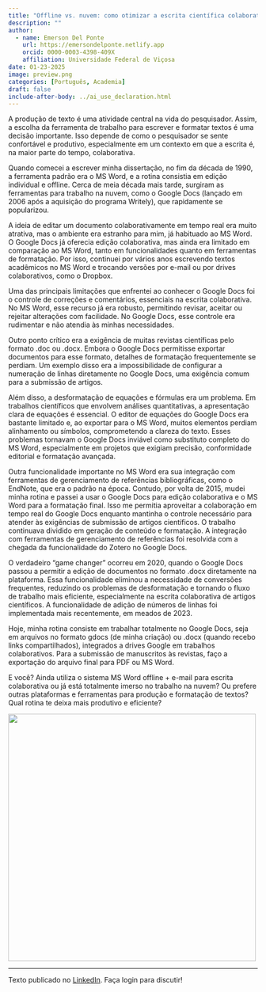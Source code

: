 ```yaml
---
title: "Offline vs. nuvem: como otimizar a escrita científica colaborativa"
description: ""
author:
  - name: Emerson Del Ponte
    url: https://emersondelponte.netlify.app
    orcid: 0000-0003-4398-409X
    affiliation: Universidade Federal de Viçosa
date: 01-23-2025
image: preview.png
categories: [Português, Academia] 
draft: false 
include-after-body: ../ai_use_declaration.html
---
```


A produção de texto é uma atividade central na vida do pesquisador. Assim, a escolha da ferramenta de trabalho para escrever e formatar textos é uma decisão importante. Isso depende de como o pesquisador se sente confortável e produtivo, especialmente em um contexto em que a escrita é, na maior parte do tempo, colaborativa.

Quando comecei a escrever minha dissertação, no fim da década de 1990, a ferramenta padrão era o MS Word, e a rotina consistia em edição individual e offline. Cerca de meia década mais tarde, surgiram as ferramentas para trabalho na nuvem, como o Google Docs (lançado em 2006 após a aquisição do programa Writely), que rapidamente se popularizou.

A ideia de editar um documento colaborativamente em tempo real era muito atrativa, mas o ambiente era estranho para mim, já habituado ao MS Word. O Google Docs já oferecia edição colaborativa, mas ainda era limitado em comparação ao MS Word, tanto em funcionalidades quanto em ferramentas de formatação. Por isso, continuei por vários anos escrevendo textos acadêmicos no MS Word e trocando versões por e-mail ou por drives colaborativos, como o Dropbox.

Uma das principais limitações que enfrentei ao conhecer o Google Docs foi o controle de correções e comentários, essenciais na escrita colaborativa. No MS Word, esse recurso já era robusto, permitindo revisar, aceitar ou rejeitar alterações com facilidade. No Google Docs, esse controle era rudimentar e não atendia às minhas necessidades.

Outro ponto crítico era a exigência de muitas revistas científicas pelo formato .doc ou .docx. Embora o Google Docs permitisse exportar documentos para esse formato, detalhes de formatação frequentemente se perdiam. Um exemplo disso era a impossibilidade de configurar a numeração de linhas diretamente no Google Docs, uma exigência comum para a submissão de artigos.

Além disso, a desformatação de equações e fórmulas era um problema. Em trabalhos científicos que envolvem análises quantitativas, a apresentação clara de equações é essencial. O editor de equações do Google Docs era bastante limitado e, ao exportar para o MS Word, muitos elementos perdiam alinhamento ou símbolos, comprometendo a clareza do texto. Esses problemas tornavam o Google Docs inviável como substituto completo do MS Word, especialmente em projetos que exigiam precisão, conformidade editorial e formatação avançada.

Outra funcionalidade importante no MS Word era sua integração com ferramentas de gerenciamento de referências bibliográficas, como o EndNote, que era o padrão na época. Contudo, por volta de 2015, mudei minha rotina e passei a usar o Google Docs para edição colaborativa e o MS Word para a formatação final. Isso me permitia aproveitar a colaboração em tempo real do Google Docs enquanto mantinha o controle necessário para atender às exigências de submissão de artigos científicos. O trabalho continuava dividido em geração de conteúdo e formatação. A integração com ferramentas de gerenciamento de referências foi resolvida com a chegada da funcionalidade do Zotero no Google Docs.

O verdadeiro "game changer" ocorreu em 2020, quando o Google Docs passou a permitir a edição de documentos no formato .docx diretamente na plataforma. Essa funcionalidade eliminou a necessidade de conversões frequentes, reduzindo os problemas de desformatação e tornando o fluxo de trabalho mais eficiente, especialmente na escrita colaborativa de artigos científicos. A funcionalidade de adição de números de linhas foi implementada mais recentemente, em meados de 2023.

Hoje, minha rotina consiste em trabalhar totalmente no Google Docs, seja em arquivos no formato gdocs (de minha criação) ou .docx (quando recebo links compartilhados), integrados a drives Google em trabalhos colaborativos. Para a submissão de manuscritos às revistas, faço a exportação do arquivo final para PDF ou MS Word.

E você? Ainda utiliza o sistema MS Word offline + e-mail para escrita colaborativa ou já está totalmente imerso no trabalho na nuvem? Ou prefere outras plataformas e ferramentas para produção e formatação de textos? Qual rotina te deixa mais produtivo e eficiente?

![](preview.png){fig-align="center" width="500"}

------------------------------------------------------------------------

Texto publicado no [LinkedIn](https://www.linkedin.com/posts/emerson-m-del-ponte-61678ba1_como-otimizar-a-escrita-cient%C3%ADfica-de-forma-activity-7288115739197108225-v-Gu?utm_source=share&utm_medium=member_desktop). Faça login para discutir!
